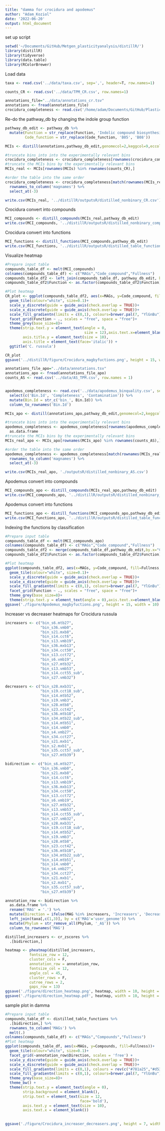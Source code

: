 ```yaml
---
title: "damma for crocidura and apodemus"
author: "Adam_Koziol"
date: '2022-06-20'
output: html_document
---
```

set up script
```r
setwd('~/Documents/GitHub/Metgen_plasticityanalysis/distillR/')
library(distillR)
library(tidyverse)
library(data.table)
library(RColorBrewer)
```

Load data
```r
taxa <- read.csv('../data/taxa.csv', sep=',', header=T, row.names=1)

counts_CR <- read.csv('../data/TPM_CR.csv', row.names=1)

annotations_file="../data/annotations_cr.tsv"
annotations <- fread(annotations_file)
crocidura_completeness <- read.csv('/home/adam/Documents/GitHub/Plasticity_experiment_AS-CR/data/crocidura_binquality.csv', row.names = 1)
```

Re-do the pathway_db by changing the indole group function
```r
pathway_db_edit <- pathway_db %>% 
  mutate(Function = str_replace(Function, 'Indolic compound biosynthesis', 'Aromatic compound biosynthesis'),
         Code_function = str_replace(Code_function, 'B05', 'B08')) 
```

```r
MCIs <- distill(annotations,pathway_db_edit,genomecol=2,keggcol=9,eccol=c(10,19),pepcol=12)

#truncate bins into into the experimentally relevant bins
crocidura_completeness <- crocidura_completeness[rownames(crocidura_completeness) %in% rownames(counts_CR),]
#truncate the MCIs bins by the experimentally relevant bins
MCIs_real <- MCIs[rownames(MCIs) %in% rownames(counts_CR),]

#order the table into the same order
crocidura_completeness <- crocidura_completeness[match(rownames(MCIs_real),rownames(crocidura_completeness)),] %>%
  rownames_to_column('magnames') %>%
  select_at(-3)

write.csv(MCIs_real, '../distillR/outputsR/distilled_nonbinary_CR.csv')
```

Crocidura convert into compounds
```r
MCI_compounds <- distill_compounds(MCIs_real,pathway_db_edit)
write.csv(MCI_compounds, '../distillR/outputsR/distilled_nonbinary_compounds_CR.csv')
```

Crocidura convert into functions
```r
MCI_functions <- distill_functions(MCI_compounds,pathway_db_edit)
write.csv(MCI_functions, '../distillR/outputsR/distilled_table_functions_CR.csv')
```

Visualize heatmap
```r
#Prepare input table
compounds_table_df <- melt(MCI_compounds)
colnames(compounds_table_df) <- c("MAGs","Code_compound","Fullness")
compounds_table_df2 <- left_join(compounds_table_df, pathway_db_edit, by = 'Code_compound')
compounds_table_df2$Function <- as.factor(compounds_table_df2$Function)

#Plot heatmap
CR_plot <- ggplot(compounds_table_df2, aes(x=MAGs, y=Code_compound, fill=Fullness, group=Function))+
  geom_tile(colour="white", size=0.1)+
  scale_y_discrete(guide = guide_axis(check.overlap = TRUE))+
  scale_x_discrete(guide = guide_axis(check.overlap = TRUE))+
  scale_fill_gradientn(limits = c(0,1), colours=brewer.pal(7, "YlGnBu"))+
  facet_grid(Function ~ ., scales = "free", space = "free")+
  theme_grey(base_size=8)+
  theme(strip.text.y = element_text(angle = 0,
                                    size = 12),axis.text.x=element_blank(),
        axis.title.y = element_text(size = 10),
        axis.title = element_text(face='italic')) +
  ggtitle('C. russula')

CR_plot
ggsave('../distillR/figure/Crocidura_magbyfuctions.png', height = 15, width = 10)
```



```r
annotations_file_apo="../data/annotations.tsv"
annotations_apo <- fread(annotations_file_apo)
counts_AS <- read.csv('../data/AS_TPM.csv', row.names = 1)


apodemus_completeness <- read.csv('../data/apodemus_binquality.csv', sep='\t') %>%
  select(c('Bin.Id', 'Completeness', 'Contamination')) %>%
  mutate(Bin.Id = str_c('bin_', Bin.Id)) %>% 
  column_to_rownames('Bin.Id')

MCIs_apo <- distill(annotations_apo,pathway_db_edit,genomecol=2,keggcol=9,eccol=c(10,19),pepcol=12)

#truncate bins into into the experimentally relevant bins
apodemus_completeness <- apodemus_completeness[rownames(apodemus_completeness) %in% rownames(counts_AS),] %>%
  as.data.frame
#truncate the MCIs bins by the experimentally relevant bins
MCIs_real_apo <- MCIs_apo[rownames(MCIs_apo) %in% rownames(counts_AS),]

#order the table into the same order
apodemus_completeness <- apodemus_completeness[match(rownames(MCIs_real_apo),rownames(apodemus_completeness)),] %>%
  rownames_to_column('magnames') %>%
  select_at(-3)

write.csv(MCIs_real_apo, './outputsR/distilled_nonbinary_AS.csv')
```


Apodemus convert into compounds
```r
MCI_compounds_apo <- distill_compounds(MCIs_real_apo,pathway_db_edit)
write.csv(MCI_compounds_apo, '../distillR/outputsR/distilled_nonbinary_compounds_AS.csv')
```

Apodemus convert into functions
```r
MCI_functions_apo <- distill_functions(MCI_compounds_apo,pathway_db_edit)
write.csv(MCI_functions_apo, '../distillR/outputsR/distilled_table_functions_AS.csv')
```
Indexing the functions by classification
```r
#Prepare input table
compounds_table_df <- melt(MCI_compounds_apo)
colnames(compounds_table_df) <- c("MAGs","Code_compound","Fullness")
compounds_table_df2 <- merge(compounds_table_df,pathway_db_edit,by.x="Code_compound",by.y="Code_compound")
compounds_table_df2$Function <- as.factor(compounds_table_df2$Function)

#Plot heatmap
ggplot(compounds_table_df2, aes(x=MAGs, y=Code_compound, fill=Fullness, group=Function))+
  geom_tile(colour="white", size=0.1)+
  scale_y_discrete(guide = guide_axis(check.overlap = TRUE))+
  scale_x_discrete(guide = guide_axis(check.overlap = TRUE))+
  scale_fill_gradientn(limits = c(0,1), colours=brewer.pal(7, "YlGnBu"))+
  facet_grid(Function ~ ., scales = "free", space = "free")+
  theme_grey(base_size=8)+
  theme(strip.text.y = element_text(angle = 0),axis.text.x=element_blank())
ggsave('./figure/Apodemus_magbyfuctions.png', height = 15, width = 10)
```

Increaser vs decreaser heatmaps for Crocidura russula
```r
increasers <- c("bin_s6.mtb27",
                "bin_s36.vmb0",
                "bin_s21.mxb8",
                "bin_s14.cct6",
                "bin_s13.vmb19",
                "bin_s36.mxb13",
                "bin_s34.cct50",
                "bin_s13.cct72",
                "bin_s6.vmb19",
                "bin_s27.mtb32",
                "bin_s13.vmb53",
                "bin_s14.cct55_sub",
                "bin_s27.vmb32")

decreasers <- c("bin_s28.mxb31",
                "bin_s19.cct18_sub",
                "bin_s14.mtb52",
                "bin_s19.vmb3",
                "bin_s28.mtb8",
                "bin_s23.cct42",
                "bin_s36.mtb18",
                "bin_s34.mtb22_sub",
                "bin_s14.mtb51",
                "bin_s14.vmb0",
                "bin_s4.vmb27",
                "bin_s34.cct27",
                "bin_s21.mxb1",
                "bin_s2.mxb1",
                "bin_s35.cct57_sub",
                "bin_s27.mtb39")

bidirection <- c("bin_s6.mtb27",
                "bin_s36.vmb0",
                "bin_s21.mxb8",
                "bin_s14.cct6",
                "bin_s13.vmb19",
                "bin_s36.mxb13",
                "bin_s34.cct50",
                "bin_s13.cct72",
                "bin_s6.vmb19",
                "bin_s27.mtb32",
                "bin_s13.vmb53",
                "bin_s14.cct55_sub",
                "bin_s27.vmb32",
                "bin_s28.mxb31",
                "bin_s19.cct18_sub",
                "bin_s14.mtb52",
                "bin_s19.vmb3",
                "bin_s28.mtb8",
                "bin_s23.cct42",
                "bin_s36.mtb18",
                "bin_s34.mtb22_sub",
                "bin_s14.mtb51",
                "bin_s14.vmb0",
                "bin_s4.vmb27",
                "bin_s34.cct27",
                "bin_s21.mxb1",
                "bin_s2.mxb1",
                "bin_s35.cct57_sub",
                "bin_s27.mtb39")

annotation_row <- bidirection %>%
  as.data.frame %>%
  rename('MAG' = '.') %>%
  mutate(Direction = ifelse(MAG %in% increasers, 'Increasers', 'Decreasers')) %>%
  left_join(taxa[,c(1,3)], by = c('MAG'='user_genome')) %>%
  mutate(Phylum = str_remove_all(Phylum, '_A$')) %>%
  column_to_rownames('MAG')

distilled_increasers <- cr_zscores %>%
  .[bidirection,]

heatmap <- pheatmap(distilled_increasers,
           fontsize_row = 12,
           cluster_cols = F,
           annotation_row = annotation_row,
           fontsize_col = 12,
           angle_col = 45,
           cluster_rows = F,
           cutree_rows = 2,
           gaps_row = 13)
ggsave('./figure/direction_heatmap.png', heatmap, width = 10, height = 7)
ggsave('./figure/direction_heatmap.pdf', heatmap, width = 10, height = 7)

```

sample plot in damma 
```r
#Prepare input table
compounds_table_df <- distilled_table_functions %>%
  .[bidirection,] %>%
  rownames_to_column('MAGs') %>% 
  melt(.)
colnames(compounds_table_df) <- c("MAGs","Compounds","Fullness")
#Plot heatmap
ggplot(compounds_table_df, aes(x=MAGs, y=Compounds, fill=Fullness))+
  geom_tile(colour="white", size=0.1)+
  facet_grid(~annotation_row$Direction, scales = 'free') +
  scale_y_discrete(guide = guide_axis(check.overlap = TRUE))+
  scale_x_discrete(guide = guide_axis(check.overlap = TRUE))+
  scale_fill_gradientn(limits = c(0,1), colours = rev(c("#781a25","#d53e4f", "#f46d43", "#fdae61", "#fee08b", "#e6f598", "#abdda4", "#ddf1da","#f1faf0","#f4f4f4")))+
  scale_fill_gradientn(limits = c(0,1), colours=brewer.pal(7, "YlGnBu"))+
  theme_grey(base_size=8)+
  theme_bw() +
  theme(strip.text.y = element_text(angle = 0),
        strip.background = element_blank(),
        strip.text = element_text(size = 12,
                                  face='bold'),
        axis.text.y = element_text(size = 10),
        axis.text.x = element_blank())
  
        
ggsave('./figure/Crocidura_increaser_decreasers.png', height = 7, width = 10)
```


